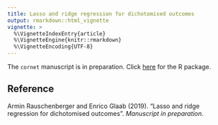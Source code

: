 ---
title: Lasso and ridge regression for dichotomised outcomes
output: rmarkdown::html_vignette
vignette: >
  %\VignetteIndexEntry{article}
  %\VignetteEngine{knitr::rmarkdown}
  %\VignetteEncoding{UTF-8}
---

The `cornet` manuscript is in preparation. Click [here](https://CRAN.R-project.org/package=cornet) for the R package.

## Reference

Armin Rauschenberger and Enrico Glaab (2019).
"Lasso and ridge regression for dichotomised outcomes".
*Manuscript in preparation.*
